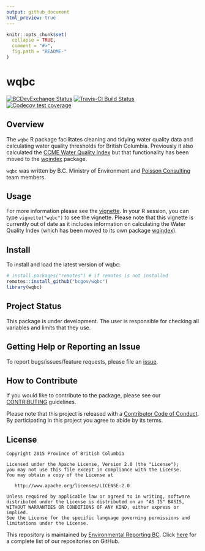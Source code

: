 ```yaml
---
output: github_document
html_preview: true
---
```


<!-- README.md is generated from README.Rmd. Please edit that file -->


```r
knitr::opts_chunk$set(
  collapse = TRUE,
  comment = "#>",
  fig.path = "README-"
)
```
# wqbc

<!-- badges: start -->
[![BCDevExchange Status](https://assets.bcdevexchange.org/images/badges/exploration.svg)](https://github.com/BCDevExchange/docs/blob/master/discussion/projectstates.md)
[![Travis-CI Build Status](https://travis-ci.org/bcgov/wqbc.svg?branch=master)](https://travis-ci.org/bcgov/wqbc)
[![Codecov test coverage](https://codecov.io/gh/bcgov/wqbc/branch/master/graph/badge.svg)](https://codecov.io/gh/bcgov/wqbc?branch=master)
<!-- badges: end -->

## Overview

The `wqbc` R package facilitates cleaning and tidying water quality data and calculating water quality thresholds for British Columbia.
Previously it also calculated the [CCME Water Quality Index](http://www.ccme.ca/en/resources/canadian_environmental_quality_guidelines/index.html) but that functionality has been moved to the [wqindex](https://github.com/bcgov/wqindex) package.

`wqbc` was written by B.C. Ministry of Environment and [Poisson Consulting](http://www.poissonconsulting.ca/) team members.

## Usage

For more information please see the [vignette](https://htmlpreview.github.com/?https://github.com/bcgov/wqbc/master/inst/doc/wqbc.html). 
In your R session, you can type `vignette("wqbc")` to see the vignette.
Please note that this vignette is currently out of date as it includes information on calculating the Water Quality Index (which has been moved to its own package [wqindex](https://github.com/bcgov/wqindex)).

## Install

To install and load the latest version of wqbc:

```r
# install.packages("remotes") # if remotes is not installed
remotes::install_github("bcgov/wqbc")
library(wqbc)
```

## Project Status

This package is under development.
The user is responsible for checking all variables and limits that they use.

## Getting Help or Reporting an Issue

To report bugs/issues/feature requests, please file an [issue](https://github.com/bcgov/wqbc/issues/).

## How to Contribute

If you would like to contribute to the package, please see our 
[CONTRIBUTING](CONTRIBUTING.md) guidelines.

Please note that this project is released with a [Contributor Code of Conduct](CODE_OF_CONDUCT.md). By participating in this project you agree to abide by its terms.

## License

    Copyright 2015 Province of British Columbia

    Licensed under the Apache License, Version 2.0 (the "License");
    you may not use this file except in compliance with the License.
    You may obtain a copy of the License at 

       http://www.apache.org/licenses/LICENSE-2.0

    Unless required by applicable law or agreed to in writing, software
    distributed under the License is distributed on an "AS IS" BASIS,
    WITHOUT WARRANTIES OR CONDITIONS OF ANY KIND, either express or implied.
    See the License for the specific language governing permissions and
    limitations under the License.
    
This repository is maintained by [Environmental Reporting BC](http://www2.gov.bc.ca/gov/content?id=FF80E0B985F245CEA62808414D78C41B).
Click [here](https://github.com/bcgov/EnvReportBC-RepoList) for a complete list of our repositories on GitHub.    
